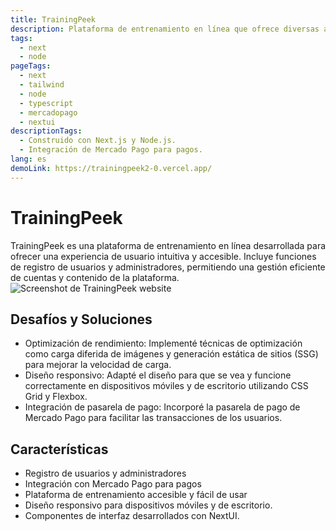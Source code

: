 ```yaml
---
title: TrainingPeek
description: Plataforma de entrenamiento en línea que ofrece diversas actividades de entrenamiento.
tags:
  - next
  - node
pageTags:
  - next
  - tailwind
  - node
  - typescript
  - mercadopago
  - nextui
descriptionTags:
  - Construido con Next.js y Node.js.
  - Integración de Mercado Pago para pagos.
lang: es
demoLink: https://trainingpeek2-0.vercel.app/
---
```


# TrainingPeek

TrainingPeek es una plataforma de entrenamiento en línea desarrollada para ofrecer una experiencia de usuario intuitiva y accesible. Incluye funciones de registro de usuarios y administradores, permitiendo una gestión eficiente de cuentas y contenido de la plataforma.
![Screenshot de TrainingPeek website](/src/assets/img-1.webp)

## Desafíos y Soluciones  

- Optimización de rendimiento: Implementé técnicas de optimización como carga diferida de imágenes y generación estática de sitios (SSG) para mejorar la velocidad de carga.
- Diseño responsivo: Adapté el diseño para que se vea y funcione correctamente en dispositivos móviles y de escritorio utilizando CSS Grid y Flexbox.
- Integración de pasarela de pago: Incorporé la pasarela de pago de Mercado Pago para facilitar las transacciones de los usuarios.


## Características

- Registro de usuarios y administradores
- Integración con Mercado Pago para pagos
- Plataforma de entrenamiento accesible y fácil de usar
- Diseño responsivo para dispositivos móviles y de escritorio.
- Componentes de interfaz desarrollados con NextUI.
